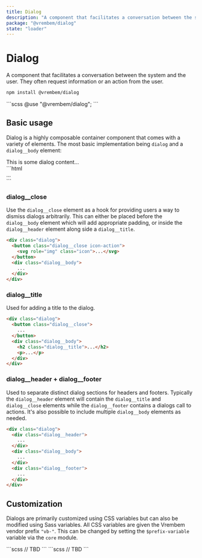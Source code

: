 ```yaml
---
title: Dialog
description: "A component that facilitates a conversation between the system and the user. They often request information or an action from the user."
package: "@vrembem/dialog"
state: "loader"
---
```



# Dialog

A component that facilitates a conversation between the system and the user. They often request information or an action from the user.

```sh
npm install @vrembem/dialog
```

<CodeExample lang="scss">
  ```scss
  @use "@vrembem/dialog";
  ```
</CodeExample>

## Basic usage

Dialog is a highly composable container component that comes with a variety of elements. The most basic implementation being `dialog` and a `dialog__body` element:

<CodeExample lang="html">
  <Fragment slot="output">
    <div class="dialog">
      <div class="dialog__body">
        This is some dialog content...
      </div>
    </div>
  </Fragment>
  ```html
  <div class="dialog">
    <div class="dialog__body">
      ...
    </div>
  </div>
  ```
</CodeExample>

### dialog__close

Use the `dialog__close` element as a hook for providing users a way to dismiss dialogs arbitrarily. This can either be placed before the `dialog__body` element which will add appropriate padding, or inside the `dialog__header` element along side a `dialog__title`.

```html
<div class="dialog">
  <button class="dialog__close icon-action">
    <svg role="img" class="icon">...</svg>
  </button>
  <div class="dialog__body">
    ...
  </div>
</div>
```

### dialog__title

Used for adding a title to the dialog.

```html
<div class="dialog">
  <button class="dialog__close">
    ...
  </button>
  <div class="dialog__body">
    <h2 class="dialog__title">...</h2>
    <p>...</p>
  </div>
</div>
```

### dialog__header + dialog__footer

Used to separate distinct dialog sections for headers and footers. Typically the `dialog__header` element will contain the `dialog__title` and `dialog__close` elements while the `dialog__footer` contains a dialogs call to actions. It's also possible to include multiple `dialog__body` elements as needed.

```html
<div class="dialog">
  <div class="dialog__header">
    ...
  </div>
  <div class="dialog__body">
    ...
  </div>
  <div class="dialog__footer">
    ...
  </div>
</div>
```

## Customization

Dialogs are primarily customized using CSS variables but can also be modified using Sass variables. All CSS variables are given the Vrembem vendor prefix `"vb-"`. This can be changed by setting the `$prefix-variable` variable via the `core` module.

<DocBlock name="CSS Variables" type="file" src="dialog/src/_root.scss">
  ```scss
  // TBD
  ```
</DocBlock>

<DocBlock name="SCSS Variables" type="file" src="dialog/src/_variables.scss">
  ```scss
  // TBD
  ```
</DocBlock>

